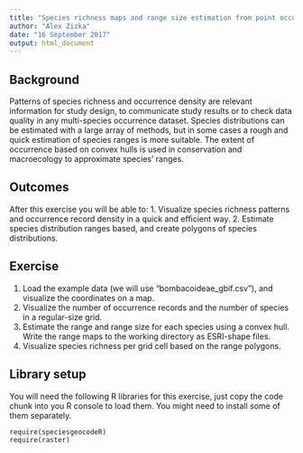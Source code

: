 ```yaml
---
title: "Species richness maps and range size estimation from point occurrences"
author: "Alex Zizka"
date: "16 September 2017"
output: html_document
---
```


## Background
Patterns of species richness and occurrence density are relevant information for study design, to communicate study results or to check data quality in any multi-species occurrence dataset. Species distributions can be estimated with a large array of methods, but in some cases a rough and quick estimation of species ranges is more suitable. The extent of occurrence based on convex hulls is used in conservation and macroecology to approximate species' ranges.

## Outcomes
After this exercise you will be able to:
1. Visualize species richness patterns and occurrence record density in a quick and efficient way.
2. Estimate species distribution ranges based, and create polygons of species distributions.

## Exercise
1. Load the example data (we will use "bombacoideae_gbif.csv"), and visualize the coordinates on a map.
2. Visualize the number of occurrence records and the number of species in a regular-size grid.
3. Estimate the range and range size for each species using a convex hull. Write the range maps to the working directory as ESRI-shape files.
4. Visualize species richness per grid cell based on the range polygons.

## Library setup
You will need the following R libraries for this exercise, just copy the code chunk into you R console to load them. You might need to install some of them separately.

```
require(speciesgeocodeR)
require(raster)
```

